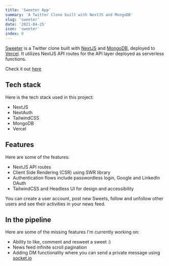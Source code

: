 ```yaml
---
title: 'Sweeter App'
summary: 'A Twitter Clone built with NextJS and MongoDB'
slug: 'sweeter'
date: '2021-04-25'
icon: 'sweeter'
index: 0
---
```


[Sweeter](https://sweeter-zeta.vercel.app/) is a Twitter clone built with
[NextJS](https://nextjs.org/) and [MongoDB](https://www.mongodb.com/),
deployed to [Vercel](https://vercel.com/). It utilizes NextJS API routes
for the API layer deployed as serverless functions.

Check it out [here](https://sweeter-zeta.vercel.app/)

## Tech stack

Here is the tech stack used in this project:

- NextJS
- NextAuth
- TailwindCSS
- MongoDB
- Vercel

## Features

Here are some of the features:

- NextJS API routes
- Client Side Rendering (CSR) using SWR library
- Authentication flows include passwordless login, Google and LinkedIn
  OAuth
- TailwindCSS and Headless UI for design and accessibility

You can create a user account, post new Sweets, follow and unfollow other
users and see their activities in your news feed.

## In the pipeline

Here are some of the missing features I'm currently working on:

- Ability to like, comment and resweet a sweet :)
- News feed infinite scroll pagination
- Adding DM functionality where you can send a private message using
  [socket.io](https://socket.io/)
